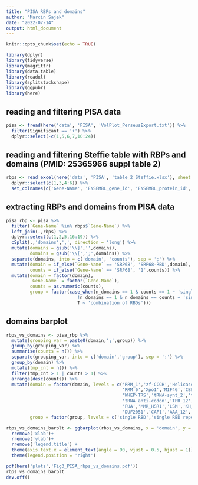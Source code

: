 ```yaml
---
title: "PISA RBPs and domains"
author: "Marcin Sajek"
date: "2022-07-14"
output: html_document
---
```


```r
knitr::opts_chunk$set(echo = TRUE)
```

```r
library(dplyr)
library(tidyverse)
library(magrittr)
library(data.table)
library(readxl)
library(splitstackshape)
library(ggpubr)
library(here)
```

## reading and filtering PISA data

```r
pisa <- fread(here('data', 'PISA', 'VolPlot_PerseusExport.txt')) %>%
  filter(Significant == '+') %>%
  dplyr::select(-c(1,5,6,7,10:24))
```

## reading and filtering Steffie table with RBPs and domains (PMID: 25365966 suppl table 2)

```r
rbps <- read_excel(here('data', 'PISA', 'table_2_Steffie.xlsx'), sheet = 'RBP table') %>%
  dplyr::select(c(1,3,4:6)) %>%
  set_colnames(c('Gene-Name', 'ENSEMBL_gene_id', 'ENSEMBL_protein_id','n_domains', 'domains' ))
```

## extracting RBPs and domains from PISA data

```r
pisa_rbp <- pisa %>%
  filter(`Gene-Name` %in% rbps$`Gene-Name`) %>%
  left_join(.,rbps) %>%
  dplyr::select(c(1,2,5,16:19)) %>%
  cSplit(.,'domains',',', direction = 'long') %>%
  mutate(domains = gsub('\\]','',domains), 
         domains = gsub('\\[',';',domains)) %>%
  separate(domains, into = c('domain', 'counts'), sep = ';') %>%
  mutate(domain = if_else(`Gene-Name` == 'SRP68', 'SRP68-RBD',domain), 
         counts = if_else(`Gene-Name` == 'SRP68', '1',counts)) %>%
  mutate(domain = factor(domain), 
         `Gene-Name` = factor(`Gene-Name`), 
         counts = as.numeric(counts),
         group = factor(case_when(n_domains == 1 & counts == 1 ~ 'single RBD',
                           !n_domains == 1 & n_domains == counts ~ 'single RBD repeated',
                           T ~ 'combination of RBDs')))
```

## domains barplot

```r
rbps_vs_domains <- pisa_rbp %>% 
  mutate(grouping_var = paste0(domain,';',group)) %>%
  group_by(grouping_var) %>%
  summarise(counts = n()) %>%
  separate(grouping_var, into = c('domain','group'), sep = ';') %>%
  group_by(domain) %>%
  mutate(tmp_cnt = n()) %>%
  filter(tmp_cnt > 1 | counts > 1) %>%
  arrange(desc(counts)) %>%
  mutate(domain = factor(domain, levels = c('RRM_1','zf-CCCH','Helicase_C','DEAD','WD40',
                                            'RRM_6','Xpo1','MIF4G','CBFNT','zf-C2H2_jaz',
                                            'WHEP-TRS','tRNA-synt_2','tRNA-synt_1b',
                                            'tRNA_anti-codon','TPR_12','Surp','SAP','S1',
                                            'PUA','MMR_HSR1','LSM','KH_1','IBN_N','G-patch',
                                            'DUF2051','CAF1','AAA_12','AAA_11' )),
         group = factor(group, levels = c('single RBD','single RBD repeated','combination of RBDs')))

rbps_vs_domains_barplt <- ggbarplot(rbps_vs_domains, x = 'domain', y = 'counts', fill = 'group', color = 'group', palette = 'Paired')+
  rremove('xlab')+
  rremove('ylab')+
  rremove('legend.title') +
  theme(axis.text.x = element_text(angle = 90, vjust = 0.5, hjust = 1)) +
  theme(legend.position = 'right')

pdf(here('plots','Fig3_PISA_rbps_vs_domains.pdf'))
rbps_vs_domains_barplt
dev.off()
```